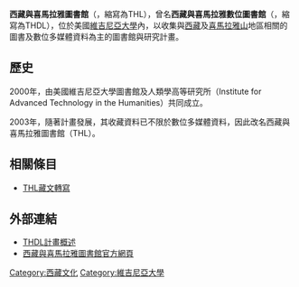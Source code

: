 {{noteTA
|1=zh-hans:数字;zh-hant:數位;
|2=zh-hans:弗吉尼亚;zh-hant:維吉尼亞;
}}
'''西藏與喜馬拉雅圖書館'''（{{lang-en|Tibetan and Himalayan Library}}，縮寫為THL），曾名'''西藏與喜馬拉雅數位圖書館'''（{{lang-en|Tibetan and Himalayan Digital Library}}，縮寫為THDL），位於美國[[維吉尼亞大學|維吉尼亞大學]]內，以收集與[[西藏|西藏]]及[[喜馬拉雅山|喜馬拉雅山]]地區相關的圖書及數位多媒體資料為主的圖書館與研究計畫。

==歷史==
2000年，由美國維吉尼亞大學圖書館及人類學高等研究所（Institute for Advanced Technology in the Humanities）共同成立。

2003年，隨著計畫發展，其收藏資料已不限於數位多媒體資料，因此改名西藏與喜馬拉雅圖書館（THL）。

==相關條目==
*[[THL藏文轉寫|THL藏文轉寫]]

==外部連結==
*[https://web.archive.org/web/20070607082812/http://www.crl.edu/areastudies/ticfia/uvathdl.pdf THDL計畫概述]
*[http://www.thlib.org/ 西藏與喜馬拉雅圖書館官方網頁] {{Wayback|url=http://www.thlib.org/ |date=20150810220410 }}

[[Category:西藏文化|Category:西藏文化]]
[[Category:維吉尼亞大學|Category:維吉尼亞大學]]